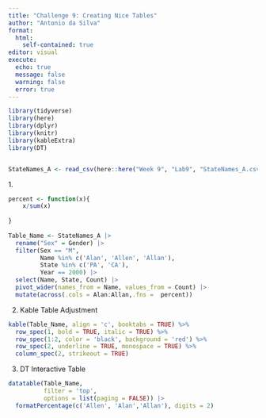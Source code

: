 ---
title: "Challenge 9: Creating Nice Tables"
author: "Antonio da Silva"
format: 
  html:
    self-contained: true
editor: visual
execute: 
  echo: true
  message: false
  warning: false
  error: true
---

```{r}
library(tidyverse)
library(here)
library(dplyr)
library(knitr)
library(kableExtra)
library(DT)


StateNames_A <- read_csv(here::here("Week 9", "Lab9", "StateNames_A.csv"))

```

1\.

```{r}

percent <- function(x){
    x/sum(x)
  
}
  
Table_Name <- StateNames_A |> 
  rename("Sex" = Gender) |> 
  filter(Sex == "M",
         Name %in% c('Alan', 'Allen', 'Allan'),
         State %in% c('PA', 'CA'),
         Year == 2000) |> 
  select(Name, State, Count) |> 
  pivot_wider(names_from = Name, values_from = Count) |> 
  mutate(across(.cols = Alan:Allan,.fns =  percent))


```

2.  Kable Table Adjustment

```{r}
kable(Table_Name, align = 'c', booktabs = TRUE) %>%
  row_spec(1, bold = TRUE, italic = TRUE) %>% 
  row_spec(1:2, color = 'black', background = 'red') %>%
  row_spec(2, underline = TRUE, monospace = TRUE) %>% 
  column_spec(2, strikeout = TRUE)
```

3.  DT Interactive Table

```{r}
datatable(Table_Name, 
          filter = 'top',
          options = list(paging = FALSE)) |> 
  formatPercentage(c('Allen', 'Alan','Allan'), digits = 2)
```

